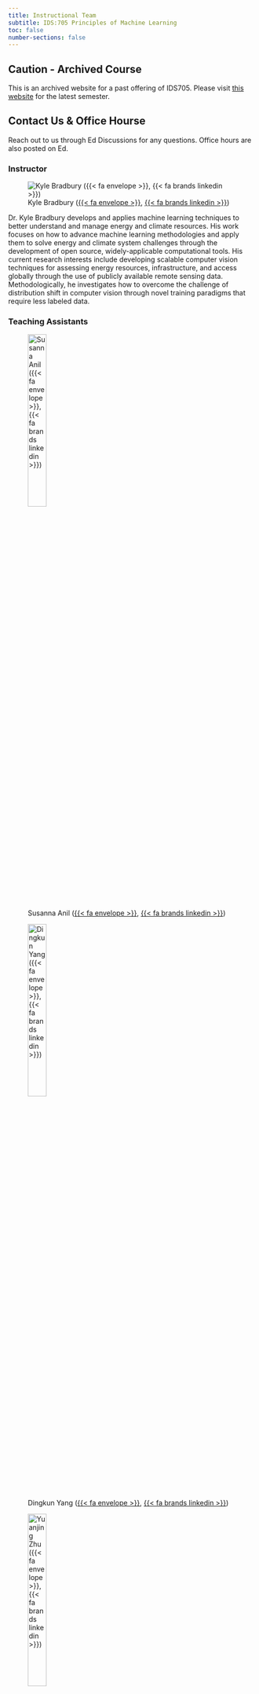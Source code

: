 ```yaml
---
title: Instructional Team
subtitle: IDS:705 Principles of Machine Learning
toc: false
number-sections: false
---
```


::: {.callout-warning}
## Caution - Archived Course

This is an archived website for a past offering of IDS705. Please visit [this website](https://kylebradbury.github.io/ids705/) for the latest semester.
:::

::: {.callout-tip}
## Contact Us & Office Hourse

Reach out to us through Ed Discussions for any questions. Office hours are also posted on Ed.
:::

### Instructor

![Kyle Bradbury ([{{< fa envelope >}}](mailto: kyle.bradbury@duke.edu), [{{< fa brands linkedin >}}](https://www.linkedin.com/in/bradburykyle/))](img/kylebradbury.jpeg){fig-align="left"}

Dr. Kyle Bradbury develops and applies machine learning techniques to better understand and manage energy and climate resources. His work focuses on how to advance machine learning methodologies and apply them to solve energy and
climate system challenges through the development of open source, widely-applicable computational tools. His current research interests include developing scalable computer vision techniques for assessing energy resources, infrastructure, and access globally through the use of publicly available remote sensing data. Methodologically, he investigates how to overcome the challenge of distribution shift in computer vision through novel training paradigms that require less labeled data. 


### Teaching Assistants

::: {layout-nrow=1}
![Susanna Anil ([{{< fa envelope >}}](mailto: susanna.anil@duke.edu), [{{< fa brands linkedin >}}](https://www.linkedin.com/in/susanna-anil/))](img/anil_suzy.jpg){fig-align="left" width=30%}

![Dingkun Yang ([{{< fa envelope >}}](mailto: dingkun.yang@duke.edu), [{{< fa brands linkedin >}}](https://www.linkedin.com/in/dyang7/))](img/yang_dingkun.jpg){fig-align="left" width=30%}

![Yuanjing Zhu ([{{< fa envelope >}}](mailto: yuanjing.zhu@duke.edu), [{{< fa brands linkedin >}}](https://www.linkedin.com/in/yuanjing-zhu/))](img/zhu_yuanjing.jpg){fig-align="left" width=30%}

:::
